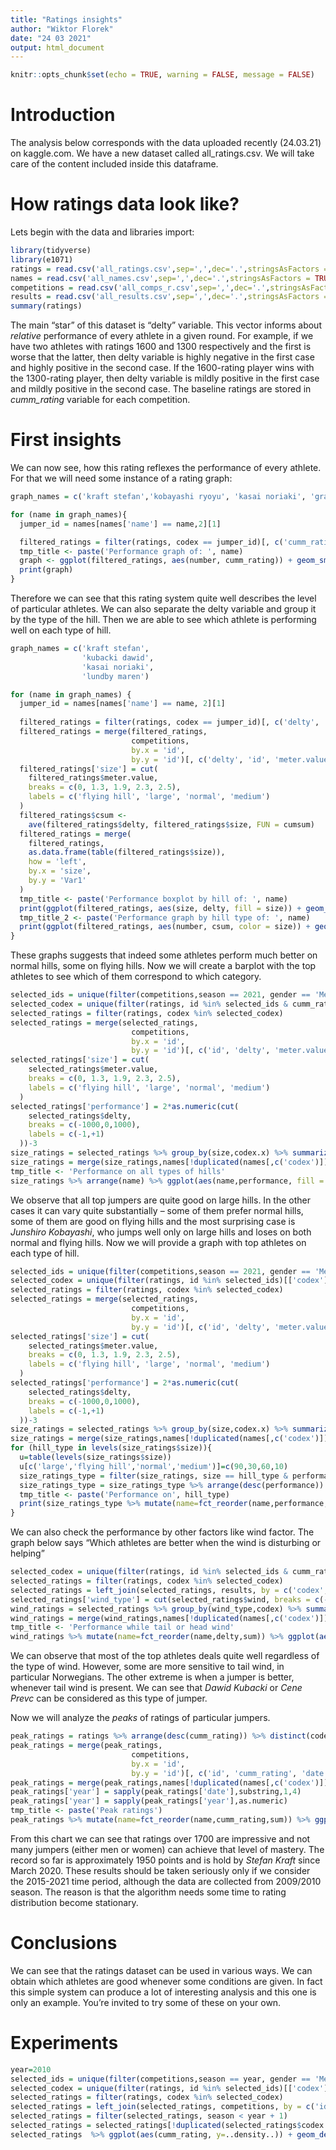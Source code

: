 ```yaml
---
title: "Ratings insights"
author: "Wiktor Florek"
date: "24 03 2021"
output: html_document
---
```


```r
knitr::opts_chunk$set(echo = TRUE, warning = FALSE, message = FALSE)
```

# Introduction

The analysis below corresponds with the data uploaded recently (24.03.21) on kaggle.com. We have a new dataset called all_ratings.csv. We will take care of the content included inside this dataframe.

# How ratings data look like?

Lets begin with the data and libraries import:

```r
library(tidyverse)
library(e1071)
ratings = read.csv('all_ratings.csv',sep=',',dec='.',stringsAsFactors = TRUE)
names = read.csv('all_names.csv',sep=',',dec='.',stringsAsFactors = TRUE)
competitions = read.csv('all_comps_r.csv',sep=',',dec='.',stringsAsFactors = TRUE)
results = read.csv('all_results.csv',sep=',',dec='.',stringsAsFactors = TRUE)
summary(ratings)
```

The main "star" of this dataset is "delty" variable. This vector informs about *relative* performance of every athlete in a given round. For example, if we have two athletes with ratings 1600 and 1300 respectively and the first is worse that the latter, then delty variable is highly negative in the first case and highly positive in the second case. If the 1600-rating player wins with the 1300-rating player, then delty variable is mildly positive in the first case and mildly positive in the second case. The baseline ratings are stored in *cumm_rating* variable for each competition. 

# First insights

We can now see, how this rating reflexes the performance of every athlete. For that we will need some instance of a rating graph:

```r
graph_names = c('kraft stefan','kobayashi ryoyu', 'kasai noriaki', 'granerud halvor egner', 'loitzl wolfgang')

for (name in graph_names){
  jumper_id = names[names['name'] == name,2][1]

  filtered_ratings = filter(ratings, codex == jumper_id)[, c('cumm_rating', 'id', 'number')]
  tmp_title <- paste('Performance graph of: ', name)
  graph <- ggplot(filtered_ratings, aes(number, cumm_rating)) + geom_smooth() + geom_line() + labs(title=tmp_title) + xlim(0,max(ratings['number'])) + ylim(600,2000)
  print(graph)
}
```

Therefore we can see that this rating system quite well describes the level of particular athletes. We can also separate the delty variable and group it by the type of the hill. Then we are able to see which athlete is performing well on each type of hill.

```r
graph_names = c('kraft stefan',
                'kubacki dawid',
                'kasai noriaki',
                'lundby maren')

for (name in graph_names) {
  jumper_id = names[names['name'] == name, 2][1]
  
  filtered_ratings = filter(ratings, codex == jumper_id)[, c('delty', 'id', 'number')]
  filtered_ratings = merge(filtered_ratings,
                           competitions,
                           by.x = 'id',
                           by.y = 'id')[, c('delty', 'id', 'meter.value', 'number')]
  filtered_ratings['size'] = cut(
    filtered_ratings$meter.value,
    breaks = c(0, 1.3, 1.9, 2.3, 2.5),
    labels = c('flying hill', 'large', 'normal', 'medium')
  )
  filtered_ratings$csum <-
    ave(filtered_ratings$delty, filtered_ratings$size, FUN = cumsum)
  filtered_ratings = merge(
    filtered_ratings,
    as.data.frame(table(filtered_ratings$size)),
    how = 'left',
    by.x = 'size',
    by.y = 'Var1'
  )
  tmp_title <- paste('Performance boxplot by hill of: ', name)
  print(ggplot(filtered_ratings, aes(size, delty, fill = size)) + geom_boxplot() + ylim(-20, 20) + labs(title=tmp_title))
  tmp_title_2 <- paste('Performance graph by hill type of: ', name)
  print(ggplot(filtered_ratings, aes(number, csum, color = size)) + geom_smooth() + geom_line() + labs(title=tmp_title_2)+ xlim(0,max(ratings['number'])) + ylim(-500,1000))
}
```

These graphs suggests that indeed some athletes perform much better on normal hills, some on flying hills. Now we will create a barplot with the top athletes to see which of them correspond to which category.

```r
selected_ids = unique(filter(competitions,season == 2021, gender == 'Men')[['id']])
selected_codex = unique(filter(ratings, id %in% selected_ids & cumm_rating > 1550)[['codex']])
selected_ratings = filter(ratings, codex %in% selected_codex)
selected_ratings = merge(selected_ratings,
                           competitions,
                           by.x = 'id',
                           by.y = 'id')[, c('id', 'delty', 'meter.value', 'codex.x')]
selected_ratings['size'] = cut(
    selected_ratings$meter.value,
    breaks = c(0, 1.3, 1.9, 2.3, 2.5),
    labels = c('flying hill', 'large', 'normal', 'medium')
  )
selected_ratings['performance'] = 2*as.numeric(cut(
    selected_ratings$delty,
    breaks = c(-1000,0,1000),
    labels = c(-1,+1)
  ))-3
size_ratings = selected_ratings %>% group_by(size,codex.x) %>% summarize(performance = mean(performance, na.rm = TRUE)) %>% na.omit()
size_ratings = merge(size_ratings,names[!duplicated(names[,c('codex')]),], how='left', by.x='codex.x', by.y='codex')
tmp_title <- 'Performance on all types of hills'
size_ratings %>% arrange(name) %>% ggplot(aes(name,performance, fill = size)) + geom_bar(stat='identity') + labs(title=tmp_title)+coord_flip()
```

We observe that all top jumpers are quite good on large hills. In the other cases it can vary quite substantially -- some of them prefer normal hills, some of them are good on flying hills and the most surprising case is *Junshiro Kobayashi*, who jumps well only on large hills and loses on both normal and flying hills. Now we will provide a graph with top athletes on each type of hill.

```r
selected_ids = unique(filter(competitions,season == 2021, gender == 'Men')[['id']])
selected_codex = unique(filter(ratings, id %in% selected_ids)[['codex']])
selected_ratings = filter(ratings, codex %in% selected_codex)
selected_ratings = merge(selected_ratings,
                           competitions,
                           by.x = 'id',
                           by.y = 'id')[, c('id', 'delty', 'meter.value', 'codex.x')]
selected_ratings['size'] = cut(
    selected_ratings$meter.value,
    breaks = c(0, 1.3, 1.9, 2.3, 2.5),
    labels = c('flying hill', 'large', 'normal', 'medium')
  )
selected_ratings['performance'] = 2*as.numeric(cut(
    selected_ratings$delty,
    breaks = c(-1000,0,1000),
    labels = c(-1,+1)
  ))-3
size_ratings = selected_ratings %>% group_by(size,codex.x) %>% summarize(performance = mean(performance, na.rm = TRUE), n = n()) %>% na.omit()
size_ratings = merge(size_ratings,names[!duplicated(names[,c('codex')]),], how='left', by.x='codex.x', by.y='codex')
for (hill_type in levels(size_ratings$size)){
  u=table(levels(size_ratings$size))
  u[c('large','flying hill','normal','medium')]=c(90,30,60,10)
  size_ratings_type = filter(size_ratings, size == hill_type & performance > 0 & n>=u[hill_type])
  size_ratings_type = size_ratings_type %>% arrange(desc(performance)) %>% slice(1:15)
  tmp_title <- paste('Performance on', hill_type)
  print(size_ratings_type %>% mutate(name=fct_reorder(name,performance,sum)) %>% ggplot(aes(name,performance, fill = size)) + geom_bar(stat='identity') + labs(title=tmp_title)+coord_flip())
}
```

We can also check the performance by other factors like wind factor. The graph below says "Which athletes are better when the wind is disturbing or helping"

```r
selected_codex = unique(filter(ratings, id %in% selected_ids & cumm_rating > 1550)[['codex']])
selected_ratings = filter(ratings, codex %in% selected_codex)
selected_ratings = left_join(selected_ratings, results, by = c('codex','round','id'))[,c('codex','delty','wind')] %>% na.omit()
selected_ratings['wind_type'] = cut(selected_ratings$wind, breaks = c(-10,0,10), labels=c('tail','head'))
wind_ratings = selected_ratings %>% group_by(wind_type,codex) %>% summarize(delty = sum(delty, na.rm = TRUE)) %>% na.omit()
wind_ratings = merge(wind_ratings,names[!duplicated(names[,c('codex')]),], how='left', by.x='codex', by.y='codex')
tmp_title <- 'Performance while tail or head wind'
wind_ratings %>% mutate(name=fct_reorder(name,delty,sum)) %>% ggplot(aes(name,delty, fill=wind_type)) + geom_bar(stat='identity')+ coord_flip() + labs(title=tmp_title)
```

We can observe that most of the top athletes deals quite well regardless of the type of wind. However, some are more sensitive to tail wind, in particular Norwegians. The other extreme is when a jumper is better, whenever tail wind is present. We can see that *Dawid Kubacki* or *Cene Prevc* can be considered as this type of jumper.

Now we will analyze the *peaks* of ratings of particular jumpers.

```r
peak_ratings = ratings %>% arrange(desc(cumm_rating)) %>% distinct(codex, .keep_all = TRUE)  %>% slice(1:30)
peak_ratings = merge(peak_ratings,
                           competitions,
                           by.x = 'id',
                           by.y = 'id')[, c('id', 'cumm_rating', 'date', 'codex.x')]
peak_ratings = merge(peak_ratings,names[!duplicated(names[,c('codex')]),], how='left', by.x='codex.x', by.y='codex')
peak_ratings['year'] = sapply(peak_ratings['date'],substring,1,4)
peak_ratings['year'] = sapply(peak_ratings['year'],as.numeric)
tmp_title <- paste('Peak ratings')
peak_ratings %>% mutate(name=fct_reorder(name,cumm_rating,sum)) %>% ggplot(aes(name,cumm_rating, fill=year)) + geom_bar(stat='identity') + labs(title=tmp_title)+coord_flip(ylim = c(1600, 2000))+scale_fill_gradient(low='red',high='green')
```
From this chart we can see that ratings over 1700 are impressive and not many jumpers (either men or women) can achieve that level of mastery. The record so far is approximately 1950 points and is hold by *Stefan Kraft* since March 2020. These results should be taken seriously only if we consider the 2015-2021 time period, although the data are collected from 2009/2010 season. The reason is that the algorithm needs some time to rating distribution become stationary. 

# Conclusions

We can see that the ratings dataset can be used in various ways. We can obtain which athletes are good whenever some conditions are given. In fact this simple system can produce a lot of interesting analysis and this one is only an example. You're invited to try some of these on your own. 

# Experiments

```r
year=2010
selected_ids = unique(filter(competitions,season == year, gender == 'Men')[['id']])
selected_codex = unique(filter(ratings, id %in% selected_ids)[['codex']])
selected_ratings = filter(ratings, codex %in% selected_codex)
selected_ratings = left_join(selected_ratings, competitions, by = c('id'))[,c('codex.x','season','cumm_rating')]
selected_ratings = filter(selected_ratings, season < year + 1)
selected_ratings = selected_ratings[!duplicated(selected_ratings$codex.x, fromLast = TRUE),]
selected_ratings  %>% ggplot(aes(cumm_rating, y=..density..)) + geom_density() + xlim(500,2000) + ylim(0,0.007)
```

